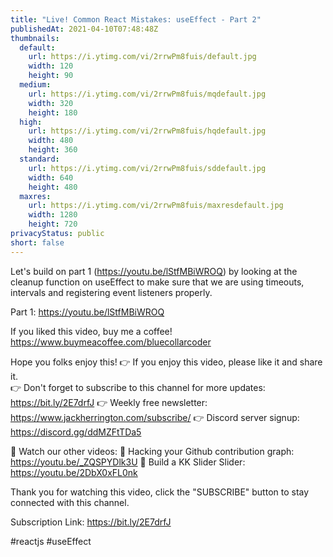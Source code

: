 ```yaml
---
title: "Live! Common React Mistakes: useEffect - Part 2"
publishedAt: 2021-04-10T07:48:48Z
thumbnails:
  default:
    url: https://i.ytimg.com/vi/2rrwPm8fuis/default.jpg
    width: 120
    height: 90
  medium:
    url: https://i.ytimg.com/vi/2rrwPm8fuis/mqdefault.jpg
    width: 320
    height: 180
  high:
    url: https://i.ytimg.com/vi/2rrwPm8fuis/hqdefault.jpg
    width: 480
    height: 360
  standard:
    url: https://i.ytimg.com/vi/2rrwPm8fuis/sddefault.jpg
    width: 640
    height: 480
  maxres:
    url: https://i.ytimg.com/vi/2rrwPm8fuis/maxresdefault.jpg
    width: 1280
    height: 720
privacyStatus: public
short: false
---
```

  
  Let's build on part 1 (https://youtu.be/lStfMBiWROQ) by looking at the cleanup function on useEffect to make sure that we are using timeouts, intervals and registering event listeners properly.

Part 1: https://youtu.be/lStfMBiWROQ

If you liked this video, buy me a coffee! https://www.buymeacoffee.com/bluecollarcoder

Hope you folks enjoy this!
👉 If you enjoy this video, please like it and share it.    
👉 Don't forget to subscribe to this channel for more updates: https://bit.ly/2E7drfJ
👉 Weekly free newsletter: https://www.jackherrington.com/subscribe/
👉 Discord server signup: https://discord.gg/ddMZFtTDa5

💢 Watch our other videos:
💟 Hacking your Github contribution graph: https://youtu.be/_ZQSPYDlk3U
💟 Build a KK Slider Slider: https://youtu.be/2DbX0xFL0nk

Thank you for watching this video, click the "SUBSCRIBE" button to stay connected with this channel. 

Subscription Link:  https://bit.ly/2E7drfJ

#reactjs #useEffect
  